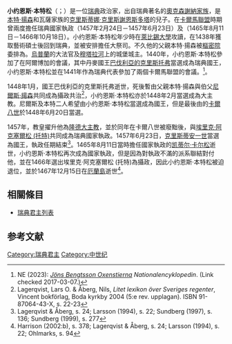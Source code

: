 {{Infobox royalty
| name         = 小约恩斯·本特松
| title        = 瑞典國家執政
| titletext    = 
| more         = 
| image        = John_Benson_(Oxenstierna)_Regent_of_Sweden_seal_1879.jpg
| image_size   =
| alt          = 
| caption      = 大主教小约恩斯·本特松的印章，顯示[[烏普薩拉|烏普薩拉]][[大主教教區|大主教教區]][[紋章|紋章]]（左）和[[奧克森謝納家族|奧克森謝納家族]]的紋章（右）
| succession   = [[瑞典君主列表|瑞典國家執政]]
| reign        = 1457年2月24日－1457年6月23日與[[埃里克·阿克塞爾松|埃里克·阿克塞爾松 (托特)]]共治
| predecessor  = [[卡爾·克努特松_(邦代)|卡爾八世]]
| successor    = [[克里斯蒂安一世|克里斯蒂安一世]]
| succession1  = [[瑞典君主列表|瑞典國家執政]]
| reign1       = 1465年8月11日－1466年10月18日
| predecessor1 = [[克提·卡爾松|克提·卡爾松 (瓦薩)]]
| successor1   = [[埃里克·阿克塞爾松|埃里克·阿克塞爾松 (托特)]]
| spouse= 
| spouse-type  =
| consort      =
| issue        = 
| issue-link   = 
| issue-pipe   = 
| full name    =
| era name     = 
| era dates    = 
| posthumous name = 
| temple name  = 
| house        =[[奧克森謝納家族|奧克森謝納家族]]
| father       =[[本特·揚森|本特·揚森]]
| mother       =[[克里斯蒂娜·克里斯謝恩斯多塔|克里斯蒂娜·克里斯謝恩斯多塔（瓦薩）]]
| birth_date   =1417年
| birth_place  =
| death_date   =1467年12月5日
| death_place  = 
| burial_date  = 
| burial_place =
| occupation   = 
| signature    = 
| religion     = 
}}
'''小约恩斯·本特松'''（{{lang-sv|Jöns Bengtsson (Oxenstierna)}}；{{bd|1417年||1467年|12月5日}}）是一位[[瑞典|瑞典]]政治家，出自瑞典著名的[[奧克森謝納家族|奧克森謝納家族]]，是[[本特·揚森|本特·揚森]]和瓦薩家族的[[克里斯蒂娜·克里斯謝恩斯多塔|克里斯蒂娜·克里斯謝恩斯多塔]]的兒子。在[[卡爾馬聯合|卡爾馬聯盟]]時期曾兩度擔任瑞典國家執政（1457年2月24日－1457年6月23日）及（1465年8月11日－1466年10月18日）。小约恩斯·本特松年少時在[[萊比錫大學|萊比錫大學]]攻讀，在1438年獲取藝術碩士後回到瑞典，並被安排擔任大祭司。不久他的父親本特·揚森被[[樞密院|樞密院]]委排為。[[烏普蘭|烏普蘭]]的大法官及[[穆塔拉河|穆塔拉河]]上的城堡城主。1440年，小约恩斯·本特松參加了在阿爾博加的會議，其中丹麥國王[[克里斯托弗三世|巴伐利亞的克里斯托弗]]當選成為瑞典國王，小约恩斯·本特松並在1441年作為瑞典代表參加了兩個卡爾馬聯盟的會議。<ref>NE (2023): [http://www.ne.se/uppslagsverk/encyklopedi/l%C3%A5ng/j%C3%B6ns-bengtsson-oxenstierna ''Jöns Bengtsson Oxenstierna''] {{Wayback|url=http://www.ne.se/uppslagsverk/encyklopedi/l%C3%A5ng/j%C3%B6ns-bengtsson-oxenstierna |date=20201028090958 }}''Nationalencyklopedin''. (Link checked 2017-03-07.)</ref>。

1448年1月，國王巴伐利亞的克里斯托弗逝世，死後暫由父親本特·揚森與伯父[[尼爾斯·揚森|尼爾斯·揚森]]共同成為攝政共治<ref>Lagerqvist, Lars O. & Åberg, Nils, ''Litet lexikon över Sveriges regenter'', Vincent bokförlag, Boda kyrkby 2004 (5:e rev. upplagan). ISBN 91-87064-43-X, s. 22-23</ref>，小约恩斯·本特松亦於1448年2月當選成為大主教。尼爾斯及本特二人希望由小约恩斯·本特松當選成為國王，但是最後由{{link-en|邦代家族|Bonde}}的[[卡爾·克努特松_(邦代)|卡爾八世]]於1448年6月20日當選。

1457年，教皇擢升他為[[隆德大主教|隆德大主教]]，並於同年在卡爾八世被廢黜後，與[[埃里克·阿克塞爾松|埃里克·阿克塞爾松 (托特)]]共同成為瑞典國家執政。1457年6月23日，[[克里斯蒂安一世|克里斯蒂安一世]]當選為國王，執政任期結束<ref>Lagerqvist & Åberg, s. 24; Larsson (1994), s. 22; Sundberg (1997), s. 136; Sundberg (1999), s. 277</ref>。1465年8月11日當時擔任國家執政的[[凯蒂尔·卡尔松|凯蒂尔·卡尔松]]逝世，小约恩斯·本特松再次成為國家執政，但是因為對執政不滿的派系聯結對付他，並在1466年選出埃里克·阿克塞爾松 (托特)為攝政，因此小约恩斯·本特松被迫退位，並於1467年12月15日在[[厄蘭島|厄蘭島]]逝世<ref>Harrison (2002:b), s. 378; Lagerqvist & Åberg, s. 24; Larsson (1994), s. 22; Ohlmarks, s. 94</ref>。

== 相關條目 ==
* [[瑞典君主列表|瑞典君主列表]]

== 参考文献 ==
{{Reflist}}

{{s-start}}
{{s-hou|[[奧克森謝納家族|奧克森謝納家族]]||1417年|1467年|12月5日|name=小约恩斯·本特松 (奧克森謝納)}}
{{s-reg}}
{{s-bef|before=[[卡爾·克努特松_(邦代)|卡爾八世]]}}
{{s-ttl|title=[[瑞典君主列表|瑞典國家執政]]|years=1457年2月24日－1457年6月23日|regent1=[[埃里克·阿克塞爾松|埃里克·阿克塞爾松 (托特)]]共治}}
{{s-aft|after=[[克里斯蒂安一世|克里斯蒂安一世]]}}
{{s-bef|before=[[凯蒂尔·卡尔松|凯蒂尔·卡尔松 (瓦薩)]]}}
{{s-ttl|title=[[瑞典君主列表|瑞典國家執政]]|years=1465年8月11日－1466年10月18日}}
{{s-aft|after=[[埃里克·阿克塞爾松|埃里克·阿克塞爾松 (托特)]]}}
{{s-end}}

{{瑞典君主}}

{{Authority control}}

[[Category:瑞典君主|Category:瑞典君主]]
[[Category:中世纪|Category:中世纪]]